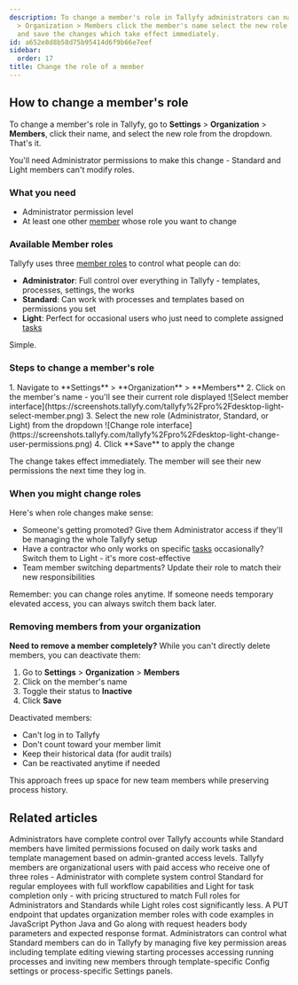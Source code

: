 ```yaml
---
description: To change a member's role in Tallyfy administrators can navigate to Settings
  > Organization > Members click the member's name select the new role from the dropdown
  and save the changes which take effect immediately.
id: a652e8d8b58d75b95414d6f9b66e7eef
sidebar:
  order: 17
title: Change the role of a member
---
```



## How to change a member's role

To change a member's role in Tallyfy, go to **Settings** > **Organization** > **Members**, click their name, and select the new role from the dropdown. That's it.

You'll need Administrator permissions to make this change - Standard and Light members can't modify roles.

### What you need
- Administrator permission level
- At least one other [member](/products/pro/documenting/members/) whose role you want to change

### Available Member roles

Tallyfy uses three [member roles](/products/pro/documenting/members/) to control what people can do:

- **Administrator**: Full control over everything in Tallyfy - templates, processes, settings, the works
- **Standard**: Can work with processes and templates based on permissions you set
- **Light**: Perfect for occasional users who just need to complete assigned [tasks](/products/pro/tracking-and-tasks/tasks/)

Simple.

### Steps to change a member's role

<Steps>
1. Navigate to **Settings** > **Organization** > **Members**
2. Click on the member's name - you'll see their current role displayed
   ![Select member interface](https://screenshots.tallyfy.com/tallyfy%2Fpro%2Fdesktop-light-select-member.png)
3. Select the new role (Administrator, Standard, or Light) from the dropdown
   ![Change role interface](https://screenshots.tallyfy.com/tallyfy%2Fpro%2Fdesktop-light-change-user-permissions.png)
4. Click **Save** to apply the change
</Steps>

The change takes effect immediately. The member will see their new permissions the next time they log in.

### When you might change roles

Here's when role changes make sense:

- Someone's getting promoted? Give them Administrator access if they'll be managing the whole Tallyfy setup
- Have a contractor who only works on specific [tasks](/products/pro/tracking-and-tasks/tasks/) occasionally? Switch them to Light - it's more cost-effective
- Team member switching departments? Update their role to match their new responsibilities

Remember: you can change roles anytime. If someone needs temporary elevated access, you can always switch them back later.

### Removing members from your organization

**Need to remove a member completely?** While you can't directly delete members, you can deactivate them:

1. Go to **Settings** > **Organization** > **Members**
2. Click on the member's name
3. Toggle their status to **Inactive**
4. Click **Save**

Deactivated members:
- Can't log in to Tallyfy
- Don't count toward your member limit
- Keep their historical data (for audit trails)
- Can be reactivated anytime if needed

This approach frees up space for new team members while preserving process history.


## Related articles
<CardGrid>
<LinkTitleCard header="<b>Members > Standard and admin members</b>" href="/products/pro/documenting/members/standard-admin-members/" > Administrators have complete control over Tallyfy accounts while Standard members have limited permissions focused on daily work tasks and template management based on admin-granted access levels. </LinkTitleCard>
<LinkTitleCard header="<b>Documenting > Members</b>" href="/products/pro/documenting/members/" > Tallyfy members are organizational users with paid access who receive one of three roles - Administrator with complete system control Standard for regular employees with full workflow capabilities and Light for task completion only - with pricing structured to match Full roles for Administrators and Standards while Light roles cost significantly less. </LinkTitleCard>
<LinkTitleCard header="<b>Members > Update member role</b>" href="/products/pro/integrations/open-api/code-samples/members/update-member-role/" > A PUT endpoint that updates organization member roles with code examples in JavaScript Python Java and Go along with request headers body parameters and expected response format. </LinkTitleCard>
<LinkTitleCard header="<b>Members > Manage member permissions</b>" href="/products/pro/documenting/members/how-do-i-manage-member-permissions-in-tallyfy/" > Administrators can control what Standard members can do in Tallyfy by managing five key permission areas including template editing viewing starting processes accessing running processes and inviting new members through template-specific Config settings or process-specific Settings panels. </LinkTitleCard>
</CardGrid>
